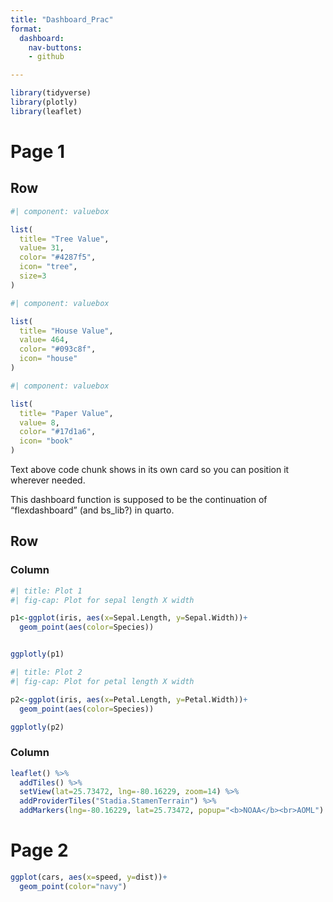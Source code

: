 ```yaml
---
title: "Dashboard_Prac"
format: 
  dashboard:
    nav-buttons: 
    - github

---
```



```r
library(tidyverse)
library(plotly)
library(leaflet)
```

# Page 1

## Row

```r
#| component: valuebox

list(
  title= "Tree Value",
  value= 31,
  color= "#4287f5",
  icon= "tree",
  size=3
)
```


```r
#| component: valuebox

list(
  title= "House Value",
  value= 464,
  color= "#093c8f",
  icon= "house"
)
```

```r
#| component: valuebox

list(
  title= "Paper Value",
  value= 8,
  color= "#17d1a6",
  icon= "book"
)
```

Text above code chunk shows in its own card so you can position it wherever needed.

This dashboard function is supposed to be the continuation of "flexdashboard" (and bs_lib?) in quarto.

## Row

### Column {.tabset}

```r
#| title: Plot 1
#| fig-cap: Plot for sepal length X width

p1<-ggplot(iris, aes(x=Sepal.Length, y=Sepal.Width))+
  geom_point(aes(color=Species))


ggplotly(p1)
```


```r
#| title: Plot 2
#| fig-cap: Plot for petal length X width

p2<-ggplot(iris, aes(x=Petal.Length, y=Petal.Width))+
  geom_point(aes(color=Species))

ggplotly(p2)
```

### Column
```r
leaflet() %>%
  addTiles() %>%
  setView(lat=25.73472, lng=-80.16229, zoom=14) %>% 
  addProviderTiles("Stadia.StamenTerrain") %>%
  addMarkers(lng=-80.16229, lat=25.73472, popup="<b>NOAA</b><br>AOML")
```

# Page 2

```r
ggplot(cars, aes(x=speed, y=dist))+
  geom_point(color="navy")
```

